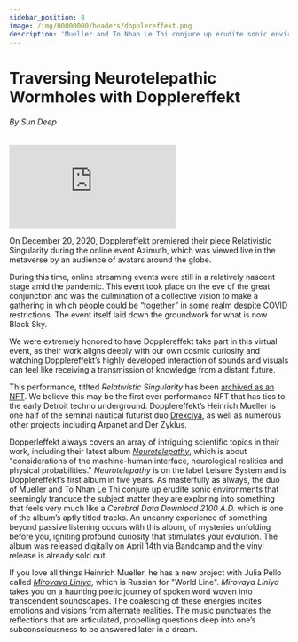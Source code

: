 ```yaml
---
sidebar_position: 8
image: /img/00000000/headers/dopplereffekt.png
description: 'Mueller and To Nhan Le Thi conjure up erudite sonic environments.'
---
```



# Traversing Neurotelepathic Wormholes with Dopplereffekt

###### By Sun Deep
<ImgUp className="img-up" />
<iframe class="video-embed" src="https://www.youtube-nocookie.com/embed/5cjHTHDifvk" title="YouTube video player" frameborder="0" allow="autoplay; fullscreen; picture-in-picture" allowfullscreen></iframe>
<ImgDown className="img-down" />

On December 20, 2020, Dopplereffekt premiered their piece Relativistic Singularity during the online event Azimuth, which was viewed live in the metaverse by an audience of avatars around the globe.

During this time, online streaming events were still in a relatively nascent stage amid the pandemic. This event took place on the eve of the great conjunction and was the culmination of a collective vision to make a gathering in which people could be “together” in some realm despite COVID restrictions. The event itself laid down the groundwork for what is now Black Sky.

We were extremely honored to have Dopplereffekt take part in this virtual event, as their work aligns deeply with our own cosmic curiosity and watching Dopplereffekt’s highly developed interaction of sounds and visuals can feel like receiving a transmission of knowledge from a distant future. 

This performance, titlted _Relativistic Singularity_ has been [archived as an NFT](https://zora.co/collections/zora/7799). We believe this may be the first ever performance NFT that has ties to the early Detroit techno underground: Dopplereffekt’s Heinrich Mueller is one half of the seminal nautical futurist duo [Drexciya](https://en.wikipedia.org/wiki/Drexciya), as well as numerous other projects including Arpanet and Der Zyklus. 

Dopperleffekt always covers an array of intriguing scientific topics in their work, including their latest album _[Neurotelepathy](https://leisuresystem.bandcamp.com/album/neurotelepathy)_, which is about "considerations of the machine-human interface, neurological realities and physical probabilities." _Neurotelepathy_ is on the label Leisure System and is Dopplereffekt’s first album in five years. As masterfully as always, the duo of Mueller and To Nhan Le Thi conjure up erudite sonic environments that seemingly tranduce the subject matter they are exploring into something that feels very much like a _Cerebral Data Download 2100 A.D._ which is one of the album’s aptly titled tracks. An uncanny experience of something beyond passive listening occurs with this album, of mysteries unfolding before you, igniting profound curiosity that stimulates your evolution. The album was released digitally on April 14th via Bandcamp and the vinyl release is already sold out. 

If you love all things Heinrich Mueller, he has a new project with Julia Pello called _[Mirovaya Liniya](https://mirovayaliniya.bandcamp.com/)_, which is Russian for "World Line". _Mirovaya Liniya_ takes you on a haunting poetic journey of spoken word woven into transcendent soundscapes. The coalescing of these energies incites emotions and visions from alternate realities. The music punctuates the reflections that are articulated, propelling questions deep into one’s subconsciousness to be answered later in a dream.